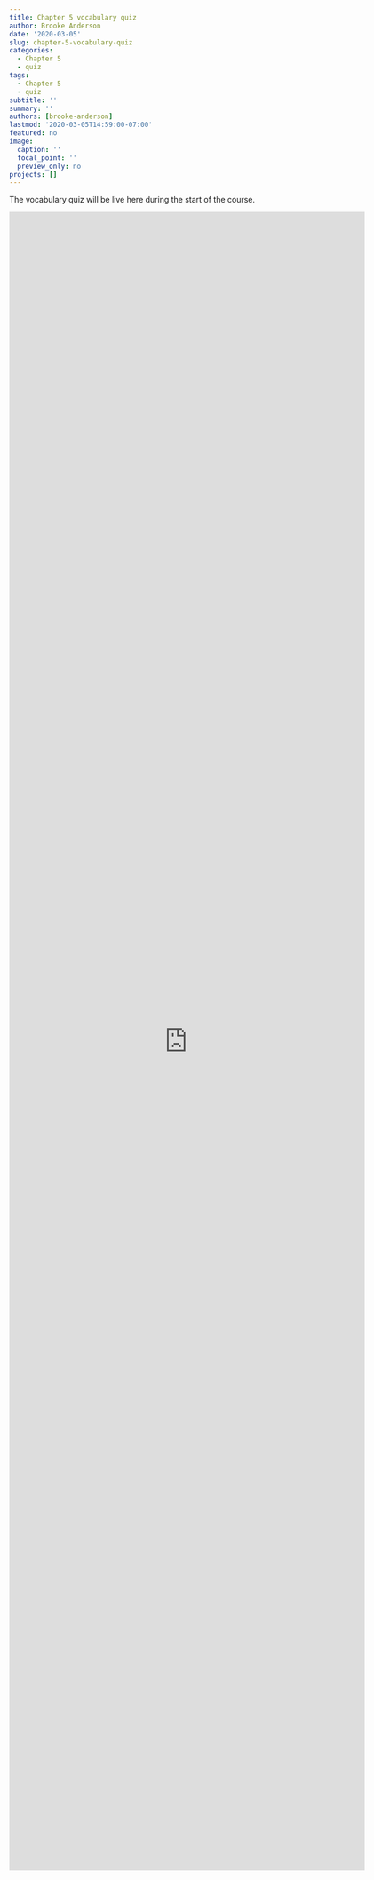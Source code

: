 ```yaml
---
title: Chapter 5 vocabulary quiz
author: Brooke Anderson
date: '2020-03-05'
slug: chapter-5-vocabulary-quiz
categories:
  - Chapter 5
  - quiz
tags:
  - Chapter 5
  - quiz
subtitle: ''
summary: ''
authors: [brooke-anderson]
lastmod: '2020-03-05T14:59:00-07:00'
featured: no
image:
  caption: ''
  focal_point: ''
  preview_only: no
projects: []
---
```


The vocabulary quiz will be live here during the start of the course. 

<iframe src="https://docs.google.com/forms/d/e/1FAIpQLSe0N9FjDBrIbC3uCxEQBhpndhT6IvKHg2xCiqXzyb6JZJRi3w/viewform?embedded=true" width="640" height="2987" frameborder="0" marginheight="0" marginwidth="0">Loading…</iframe>
